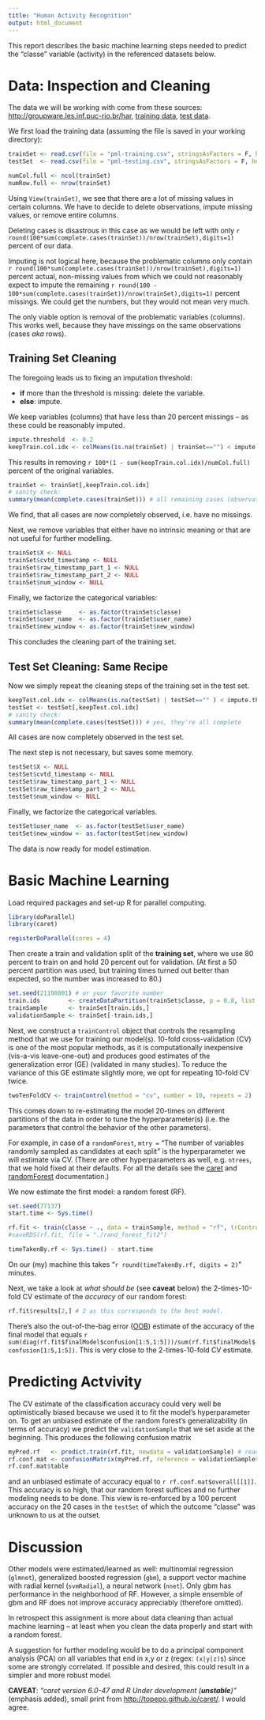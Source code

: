 ```yaml
---
title: "Human Activity Recognition"
output: html_document
---
```


This report describes the basic machine learning steps needed to predict the "classe" variable (activity) in the referenced datasets below.

# Data: Inspection and Cleaning
The data we will be working with come from these sources: <http://groupware.les.inf.puc-rio.br/har>, [training data](https://d396qusza40orc.cloudfront.net/predmachlearn/pml-training.csv), [test data](https://d396qusza40orc.cloudfront.net/predmachlearn/pml-testing.csv).

We first load the training data (assuming the file is saved in your working directory):
```r
trainSet <- read.csv(file = "pml-training.csv", stringsAsFactors = F, header = T)
testSet  <- read.csv(file = "pml-testing.csv", stringsAsFactors = F, header = T)
```
```r
numCol.full <- ncol(trainSet)
numRow.full <- nrow(trainSet)
```
Using `View(trainSet)`, we see that there are a lot of missing values in certain columns. We have to decide to delete observations, impute missing values, or remove entire columns. 

Deleting cases is disastrous in this case as we would be left with only `r round(100*sum(complete.cases(trainSet))/nrow(trainSet),digits=1)` percent of our data.

Imputing is not logical here, because the problematic columns only contain `r round(100*sum(complete.cases(trainSet))/nrow(trainSet),digits=1)` percent actual, non-missing values from which we could not reasonably expect to impute the remaining `r round(100 - 100*sum(complete.cases(trainSet))/nrow(trainSet),digits=1)` percent missings. We could get the numbers, but they would not mean very much.

The only viable option is removal of the problematic variables (columns). This works well, because they have missings on the same observations (cases *aka* rows).

## Training Set Cleaning
The foregoing leads us to fixing an imputation threshold: 

- **if** more than the threshold is missing: delete the variable.  
- **else**: impute. 

We keep variables (columns) that have less than 20 percent missings -- as these could be reasonably imputed.
```r
impute.threshold  <- 0.2
keepTrain.col.idx <- colMeans(is.na(trainSet) | trainSet=="") < impute.threshold # keep these
```
This results in removing `r 100*(1 - sum(keepTrain.col.idx)/numCol.full)` percent of the original variables.
```r
trainSet <- trainSet[,keepTrain.col.idx]
# sanity check:
summary(mean(complete.cases(trainSet))) # all remaining cases (observations) are complete
```
We find, that all cases are now completely observed, i.e. have no missings.

Next, we remove variables that either have no intrinsic meaning or that are not useful for further modelling.
```r
trainSet$X <- NULL
trainSet$cvtd_timestamp <- NULL
trainSet$raw_timestamp_part_1 <- NULL
trainSet$raw_timestamp_part_2 <- NULL
trainSet$num_window <- NULL
```
Finally, we factorize the categorical variables:
```r
trainSet$classe     <- as.factor(trainSet$classe)
trainSet$user_name  <- as.factor(trainSet$user_name)
trainSet$new_window <- as.factor(trainSet$new_window)
```
This concludes the cleaning part of the training set.

## Test Set Cleaning: Same Recipe
Now we simply repeat the cleaning steps of the training set in the test set.
```r
keepTest.col.idx <- colMeans(is.na(testSet) | testSet=="" ) < impute.threshold
testSet <- testSet[,keepTest.col.idx]
# sanity check:
summary(mean(complete.cases(testSet))) # yes, they're all complete
```
All cases are now completely observed in the test set.

The next step is not necessary, but saves some memory.
```r
testSet$X <- NULL
testSet$cvtd_timestamp <- NULL
testSet$raw_timestamp_part_1 <- NULL
testSet$raw_timestamp_part_2 <- NULL
testSet$num_window <- NULL
```
Finally, we factorize the categorical variables.
```r
testSet$user_name  <- as.factor(testSet$user_name)
testSet$new_window <- as.factor(testSet$new_window)
```
The data is now ready for model estimation. 

# Basic Machine Learning
Load required packages and set-up R for parallel computing.
```r
library(doParallel)
library(caret)

registerDoParallel(cores = 4)
```
Then create a train and validation split of the **training set**, where we use 80 percent to train on and hold 20 percent out for validation. (At first a 50 percent partition was used, but training times turned out better than expected, so the number was increased to 80.)
```r
set.seed(21198801) # or your favorite number
train.ids        <- createDataPartition(trainSet$classe, p = 0.8, list = F)
trainSample      <- trainSet[train.ids,]
validationSample <- trainSet[-train.ids,]
```
Next, we construct a `trainControl` object that controls the resampling method that we use for training our model(s). 10-fold cross-validation (CV) is one of the most popular methods, as it is computationally inexpensive (vis-a-vis leave-one-out) and produces good estimates of the generalization error (GE) (validated in many studies). To reduce the variance of this GE estimate slightly more, we opt for repeating 10-fold CV twice.
```r
twoTenFoldCV <- trainControl(method = "cv", number = 10, repeats = 2)
```
This comes down to re-estimating the model 20-times on different partitions of the data in order to tune the hyperparameter(s) (i.e. the parameters that control the behavior of the other parameters). 

For example, in case of a `randomForest`,  `mtry =` "The number of variables randomly sampled as candidates at each split" is the hyperparameter we will estimate via CV. (There are other hyperparameters as well, e.g. `ntrees`, that we hold fixed at their defaults. For all the details see the [caret](http://cran.r-project.org/web/packages/caret/index.html) and [randomForest](http://cran.r-project.org/web/packages/randomForest/) documentation.)

We now estimate the first model: a random forest (RF).
```r
set.seed(77137)
start.time <- Sys.time()

rf.fit <- train(classe ~ ., data = trainSample, method = "rf", trControl = twoTenFoldCV)
#saveRDS(rf.fit, file = "./rand_forest_fit2")

timeTakenBy.rf <- Sys.time() - start.time
```
On our (my) machine this takes "`r round(timeTakenBy.rf, digits = 2)`" minutes. 

Next, we take a look at *what should be* (see **caveat** below) the 2-times-10-fold CV estimate of the *accuracy* of our random forest: 
```r
rf.fit$results[2,] # 2 as this corresponds to the best model.
```
There's also the out-of-the-bag error ([OOB](http://stackoverflow.com/questions/18541923/what-is-out-of-bag-error-in-random-forests)) estimate of the accuracy of the final model that equals `r sum(diag(rf.fit$finalModel$confusion[1:5,1:5]))/sum(rf.fit$finalModel$confusion[1:5,1:5])`. This is very close to the 2-times-10-fold CV estimate.

# Predicting Actvivity
The CV estimate of the classification accuracy could very well be optimistically biased because we used it to fit the model's hyperparameter on. To get an unbiased estimate of the random forest's generalizability (in terms of accuracy) we predict the `validationSample` that we set aside at the beginning. This produces the following confusion matrix
```r
myPred.rf   <- predict.train(rf.fit, newdata = validationSample) # read as: "predict a train object"
rf.conf.mat <- confusionMatrix(myPred.rf, reference = validationSample$classe)
rf.conf.mat$table
```
and an unbiased estimate of accuracy equal to `r rf.conf.mat$overall[[1]]`. This accuracy is so high, that our random forest suffices and no further modeling needs to be done. This view is re-enforced by a 100 percent accuracy on the 20 cases in the `testSet` of which the outcome "classe" was unknown to us at the outset.

# Discussion
Other models were estimated/learned as well: multinomial regression (`glmnet`), generalized boosted regression (`gbm`), a support vector machine with radial kernel (`svmRadial`), a neural network (`nnet`). Only gbm has performance in the neighborhood of RF. However, a simple ensemble of gbm and RF does not improve accuracy appreciably (therefore omitted).

In retrospect this assignment is more about data cleaning than actual machine learning -- at least when you clean the data properly and start with a random forest.

A suggestion for further modeling would be to do a principal component analysis (PCA) on all variables that end in x,y or z (regex: `(x|y|z)$`) since some are strongly correlated. If possible and desired, this could result in a simpler and more robust model.

**CAVEAT**: _"caret version 6.0-47 and R Under development (**unstable**)"_ (emphasis added), small print from <http://topepo.github.io/caret/>. I would agree.

